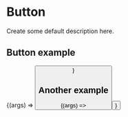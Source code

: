
<Meta title="Components/Button" component={Button} />

<ArgsTable of={Button} />

# Button

Create some default description here.

## Button example

<Canvas>
  <Story name="Button Example" args={{ children: "Texto do botão" }}>
    {(args) => <Button {...args} />}
  </Story>
</Canvas>

## Another example

<Canvas>
  <Story name="Another Example" args={{ children: "Another example" }}>
    {(args) => <Button {...args} />}
  </Story>
</Canvas>
